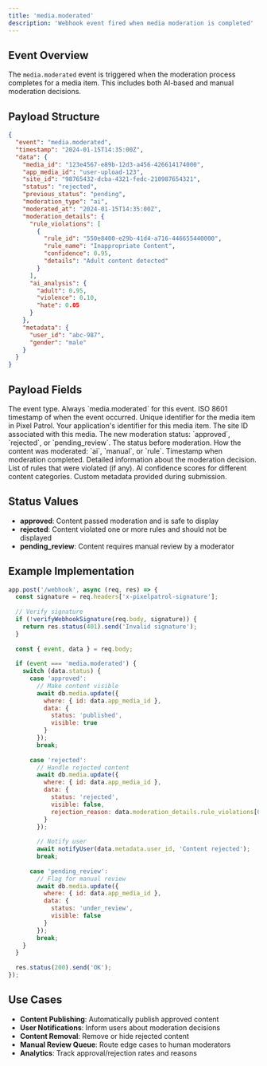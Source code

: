 ```yaml
---
title: 'media.moderated'
description: 'Webhook event fired when media moderation is completed'
---
```


## Event Overview

The `media.moderated` event is triggered when the moderation process completes for a media item. This includes both AI-based and manual moderation decisions.

## Payload Structure

```json
{
  "event": "media.moderated",
  "timestamp": "2024-01-15T14:35:00Z",
  "data": {
    "media_id": "123e4567-e89b-12d3-a456-426614174000",
    "app_media_id": "user-upload-123",
    "site_id": "98765432-dcba-4321-fedc-210987654321",
    "status": "rejected",
    "previous_status": "pending",
    "moderation_type": "ai",
    "moderated_at": "2024-01-15T14:35:00Z",
    "moderation_details": {
      "rule_violations": [
        {
          "rule_id": "550e8400-e29b-41d4-a716-446655440000",
          "rule_name": "Inappropriate Content",
          "confidence": 0.95,
          "details": "Adult content detected"
        }
      ],
      "ai_analysis": {
        "adult": 0.95,
        "violence": 0.10,
        "hate": 0.05
      }
    },
    "metadata": {
      "user_id": "abc-987",
      "gender": "male"
    }
  }
}
```

## Payload Fields

<ParamField body="event" type="string" required>
  The event type. Always `media.moderated` for this event.
</ParamField>

<ParamField body="timestamp" type="string" required>
  ISO 8601 timestamp of when the event occurred.
</ParamField>

<ParamField body="data.media_id" type="string" required>
  Unique identifier for the media item in Pixel Patrol.
</ParamField>

<ParamField body="data.app_media_id" type="string">
  Your application's identifier for this media item.
</ParamField>

<ParamField body="data.site_id" type="string" required>
  The site ID associated with this media.
</ParamField>

<ParamField body="data.status" type="string" required>
  The new moderation status: `approved`, `rejected`, or `pending_review`.
</ParamField>

<ParamField body="data.previous_status" type="string" required>
  The status before moderation.
</ParamField>

<ParamField body="data.moderation_type" type="string" required>
  How the content was moderated: `ai`, `manual`, or `rule`.
</ParamField>

<ParamField body="data.moderated_at" type="string" required>
  Timestamp when moderation completed.
</ParamField>

<ParamField body="data.moderation_details" type="object">
  Detailed information about the moderation decision.
</ParamField>

<ParamField body="data.moderation_details.rule_violations" type="array">
  List of rules that were violated (if any).
</ParamField>

<ParamField body="data.moderation_details.ai_analysis" type="object">
  AI confidence scores for different content categories.
</ParamField>

<ParamField body="data.metadata" type="object">
  Custom metadata provided during submission.
</ParamField>

## Status Values

- **approved**: Content passed moderation and is safe to display
- **rejected**: Content violated one or more rules and should not be displayed
- **pending_review**: Content requires manual review by a moderator

## Example Implementation

```javascript
app.post('/webhook', async (req, res) => {
  const signature = req.headers['x-pixelpatrol-signature'];
  
  // Verify signature
  if (!verifyWebhookSignature(req.body, signature)) {
    return res.status(401).send('Invalid signature');
  }
  
  const { event, data } = req.body;
  
  if (event === 'media.moderated') {
    switch (data.status) {
      case 'approved':
        // Make content visible
        await db.media.update({
          where: { id: data.app_media_id },
          data: { 
            status: 'published',
            visible: true
          }
        });
        break;
        
      case 'rejected':
        // Handle rejected content
        await db.media.update({
          where: { id: data.app_media_id },
          data: { 
            status: 'rejected',
            visible: false,
            rejection_reason: data.moderation_details.rule_violations[0]?.details
          }
        });
        
        // Notify user
        await notifyUser(data.metadata.user_id, 'Content rejected');
        break;
        
      case 'pending_review':
        // Flag for manual review
        await db.media.update({
          where: { id: data.app_media_id },
          data: { 
            status: 'under_review',
            visible: false
          }
        });
        break;
    }
  }
  
  res.status(200).send('OK');
});
```

## Use Cases

- **Content Publishing**: Automatically publish approved content
- **User Notifications**: Inform users about moderation decisions
- **Content Removal**: Remove or hide rejected content
- **Manual Review Queue**: Route edge cases to human moderators
- **Analytics**: Track approval/rejection rates and reasons